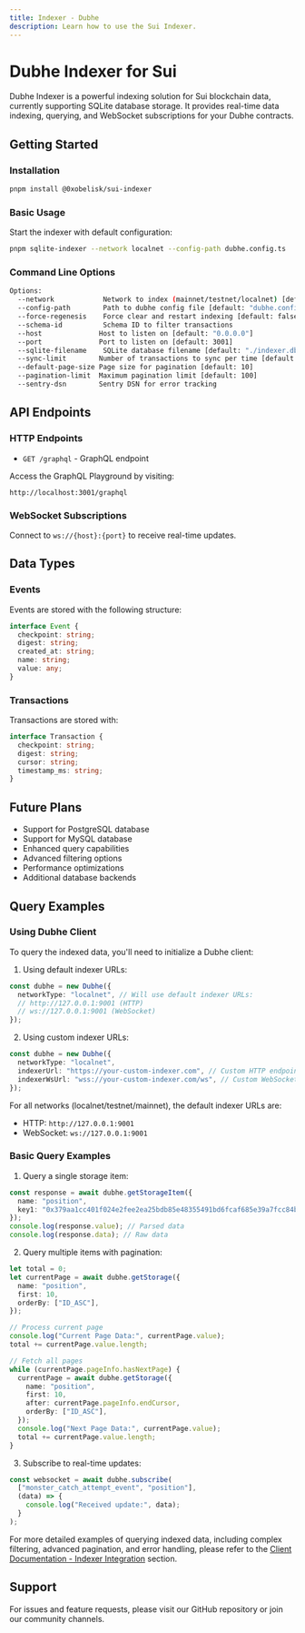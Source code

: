 ```yaml
---
title: Indexer - Dubhe
description: Learn how to use the Sui Indexer.
---
```


# Dubhe Indexer for Sui

Dubhe Indexer is a powerful indexing solution for Sui blockchain data, currently supporting SQLite database storage. It provides real-time data indexing, querying, and WebSocket subscriptions for your Dubhe contracts.

## Getting Started

### Installation

```bash
pnpm install @0xobelisk/sui-indexer
```

### Basic Usage

Start the indexer with default configuration:

```bash
pnpm sqlite-indexer --network localnet --config-path dubhe.config.ts
```

### Command Line Options

```bash
Options:
  --network            Network to index (mainnet/testnet/localnet) [default: "localnet"]
  --config-path        Path to dubhe config file [default: "dubhe.config.ts"]
  --force-regenesis    Force clear and restart indexing [default: false]
  --schema-id          Schema ID to filter transactions
  --host              Host to listen on [default: "0.0.0.0"]
  --port              Port to listen on [default: 3001]
  --sqlite-filename    SQLite database filename [default: "./indexer.db"]
  --sync-limit        Number of transactions to sync per time [default: 50]
  --default-page-size Page size for pagination [default: 10]
  --pagination-limit  Maximum pagination limit [default: 100]
  --sentry-dsn        Sentry DSN for error tracking
```

## API Endpoints

### HTTP Endpoints

- `GET /graphql` - GraphQL endpoint

Access the GraphQL Playground by visiting:

```
http://localhost:3001/graphql
```

### WebSocket Subscriptions

Connect to `ws://{host}:{port}` to receive real-time updates.

## Data Types

### Events

Events are stored with the following structure:

```typescript
interface Event {
  checkpoint: string;
  digest: string;
  created_at: string;
  name: string;
  value: any;
}
```

### Transactions

Transactions are stored with:

```typescript
interface Transaction {
  checkpoint: string;
  digest: string;
  cursor: string;
  timestamp_ms: string;
}
```

## Future Plans

- Support for PostgreSQL database
- Support for MySQL database
- Enhanced query capabilities
- Advanced filtering options
- Performance optimizations
- Additional database backends

## Query Examples

### Using Dubhe Client

To query the indexed data, you'll need to initialize a Dubhe client:

1. Using default indexer URLs:

```typescript
const dubhe = new Dubhe({
  networkType: "localnet", // Will use default indexer URLs:
  // http://127.0.0.1:9001 (HTTP)
  // ws://127.0.0.1:9001 (WebSocket)
});
```

2. Using custom indexer URLs:

```typescript
const dubhe = new Dubhe({
  networkType: "localnet",
  indexerUrl: "https://your-custom-indexer.com", // Custom HTTP endpoint
  indexerWsUrl: "wss://your-custom-indexer.com/ws", // Custom WebSocket endpoint
});
```

For all networks (localnet/testnet/mainnet), the default indexer URLs are:

- HTTP: `http://127.0.0.1:9001`
- WebSocket: `ws://127.0.0.1:9001`

### Basic Query Examples

1. Query a single storage item:

```typescript
const response = await dubhe.getStorageItem({
  name: "position",
  key1: "0x379aa1cc401f024e2fee2ea25bdb85e48355491bd6fcaf685e39a7fcc84b2101",
});
console.log(response.value); // Parsed data
console.log(response.data); // Raw data
```

2. Query multiple items with pagination:

```typescript
let total = 0;
let currentPage = await dubhe.getStorage({
  name: "position",
  first: 10,
  orderBy: ["ID_ASC"],
});

// Process current page
console.log("Current Page Data:", currentPage.value);
total += currentPage.value.length;

// Fetch all pages
while (currentPage.pageInfo.hasNextPage) {
  currentPage = await dubhe.getStorage({
    name: "position",
    first: 10,
    after: currentPage.pageInfo.endCursor,
    orderBy: ["ID_ASC"],
  });
  console.log("Next Page Data:", currentPage.value);
  total += currentPage.value.length;
}
```

3. Subscribe to real-time updates:

```typescript
const websocket = await dubhe.subscribe(
  ["monster_catch_attempt_event", "position"],
  (data) => {
    console.log("Received update:", data);
  }
);
```

For more detailed examples of querying indexed data, including complex filtering, advanced pagination, and error handling, please refer to the [Client Documentation - Indexer Integration](/dubhe/sui/client#indexer-integration) section.

## Support

For issues and feature requests, please visit our GitHub repository or join our community channels.
